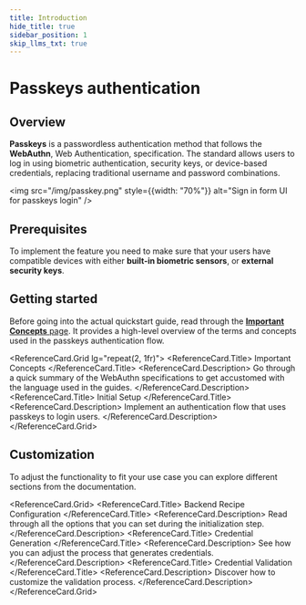 ```yaml
---
title: Introduction 
hide_title: true
sidebar_position: 1
skip_llms_txt: true
---
```


# Passkeys authentication

## Overview

**Passkeys** is a passwordless authentication method that follows the **WebAuthn**, Web Authentication, specification.
The standard allows users to log in using biometric authentication, security keys, or device-based credentials, replacing traditional username and password combinations.

<img src="/img/passkey.png" style={{width: "70%"}} alt="Sign in form UI for passkeys login" />

## Prerequisites

To implement the feature you need to make sure that your users have compatible devices with either **built-in biometric sensors**, or **external security keys**. 

## Getting started

Before going into the actual quickstart guide, read through the [**Important Concepts** page](/docs/authentication/passkeys/important-concepts).
It provides a high-level overview of the terms and concepts used in the passkeys authentication flow.

<ReferenceCard.Grid lg="repeat(2, 1fr)">
  <ReferenceCard href="/docs/authentication/passkeys/important-concepts">
    <ReferenceCard.Title>
      Important Concepts 
    </ReferenceCard.Title>
    <ReferenceCard.Description>
      Go through a quick summary of the WebAuthn specifications to get accustomed with the language used in the guides.
    </ReferenceCard.Description>
  </ReferenceCard>
  <ReferenceCard href="/docs/authentication/passkeys/initial-setup">
    <ReferenceCard.Title>
      Initial Setup
    </ReferenceCard.Title>
    <ReferenceCard.Description>
      Implement an authentication flow that uses passkeys to login users. 
    </ReferenceCard.Description>
  </ReferenceCard>
</ReferenceCard.Grid>

## Customization 

To adjust the functionality to fit your use case you can explore different sections from the documentation. 

<ReferenceCard.Grid>
  <ReferenceCard href="/docs/authentication/passkeys/customization#backend-recipe-configuration">
    <ReferenceCard.Title>
      Backend Recipe Configuration 
    </ReferenceCard.Title>
    <ReferenceCard.Description>
      Read through all the options that you can set during the initialization step.
    </ReferenceCard.Description>
  </ReferenceCard>
  <ReferenceCard href="/docs/authentication/passkeys/customization#credential-generation">
    <ReferenceCard.Title>
      Credential Generation
    </ReferenceCard.Title>
    <ReferenceCard.Description>
      See how you can adjust the process that generates credentials.
    </ReferenceCard.Description>
  </ReferenceCard>
  <ReferenceCard href="/docs/authentication/passkeys/customization#credential-validation">
    <ReferenceCard.Title>
      Credential Validation
    </ReferenceCard.Title>
    <ReferenceCard.Description>
      Discover how to customize the validation process.
    </ReferenceCard.Description>
  </ReferenceCard>
</ReferenceCard.Grid>

